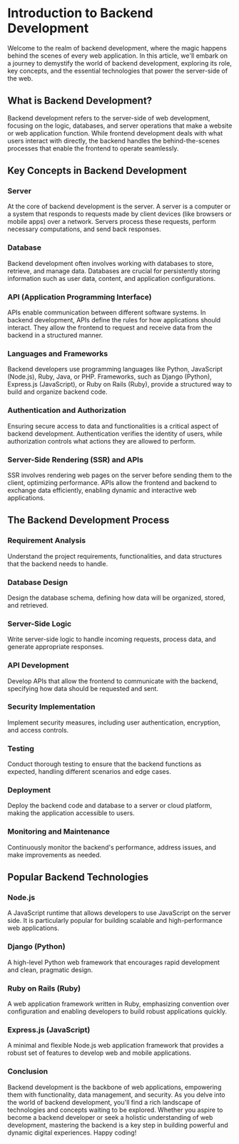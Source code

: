 # Introduction to Backend Development


Welcome to the realm of backend development, where the magic happens behind the scenes of every web application. In this article, we'll embark on a journey to demystify the world of backend development, exploring its role, key concepts, and the essential technologies that power the server-side of the web.

## What is Backend Development?
Backend development refers to the server-side of web development, focusing on the logic, databases, and server operations that make a website or web application function. While frontend development deals with what users interact with directly, the backend handles the behind-the-scenes processes that enable the frontend to operate seamlessly.

## Key Concepts in Backend Development
### Server
At the core of backend development is the server. A server is a computer or a system that responds to requests made by client devices (like browsers or mobile apps) over a network. Servers process these requests, perform necessary computations, and send back responses.

### Database
Backend development often involves working with databases to store, retrieve, and manage data. Databases are crucial for persistently storing information such as user data, content, and application configurations.

### API (Application Programming Interface)
APIs enable communication between different software systems. In backend development, APIs define the rules for how applications should interact. They allow the frontend to request and receive data from the backend in a structured manner.

### Languages and Frameworks
Backend developers use programming languages like Python, JavaScript (Node.js), Ruby, Java, or PHP. Frameworks, such as Django (Python), Express.js (JavaScript), or Ruby on Rails (Ruby), provide a structured way to build and organize backend code.

### Authentication and Authorization
Ensuring secure access to data and functionalities is a critical aspect of backend development. Authentication verifies the identity of users, while authorization controls what actions they are allowed to perform.

### Server-Side Rendering (SSR) and APIs
SSR involves rendering web pages on the server before sending them to the client, optimizing performance. APIs allow the frontend and backend to exchange data efficiently, enabling dynamic and interactive web applications.

## The Backend Development Process
### Requirement Analysis
Understand the project requirements, functionalities, and data structures that the backend needs to handle.

### Database Design
Design the database schema, defining how data will be organized, stored, and retrieved.

### Server-Side Logic
Write server-side logic to handle incoming requests, process data, and generate appropriate responses.

### API Development
Develop APIs that allow the frontend to communicate with the backend, specifying how data should be requested and sent.

### Security Implementation
Implement security measures, including user authentication, encryption, and access controls.

### Testing
Conduct thorough testing to ensure that the backend functions as expected, handling different scenarios and edge cases.

### Deployment
Deploy the backend code and database to a server or cloud platform, making the application accessible to users.

### Monitoring and Maintenance
Continuously monitor the backend's performance, address issues, and make improvements as needed.

## Popular Backend Technologies

### Node.js

A JavaScript runtime that allows developers to use JavaScript on the server side. It is particularly popular for building scalable and high-performance web applications.

### Django (Python)

A high-level Python web framework that encourages rapid development and clean, pragmatic design.

### Ruby on Rails (Ruby)

A web application framework written in Ruby, emphasizing convention over configuration and enabling developers to build robust applications quickly.

### Express.js (JavaScript)

A minimal and flexible Node.js web application framework that provides a robust set of features to develop web and mobile applications.

### Conclusion
Backend development is the backbone of web applications, empowering them with functionality, data management, and security. As you delve into the world of backend development, you'll find a rich landscape of technologies and concepts waiting to be explored. Whether you aspire to become a backend developer or seek a holistic understanding of web development, mastering the backend is a key step in building powerful and dynamic digital experiences. Happy coding!